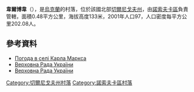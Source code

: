 {{coord|50|43|24|N|31|50|49|E|scale:100000|display=title}}

'''韋爾博韋'''（{{lang-uk|Вербове}}），是[[烏克蘭|烏克蘭]]的村落，位於該國北部[[切爾尼戈夫州|切爾尼戈夫州]]，由[[諾索夫卡區|諾索夫卡區]]負責管轄，面積0.48平方公里，海拔高度133米，2001年人口97，人口密度每平方公里202.08人。

==參考資料==
* [http://weather.in.ua/ua/chernigovskaja/10175 Погода в селі Карла Маркса] {{Wayback|url=http://weather.in.ua/ua/chernigovskaja/10175 |date=20111220101220 }}
* [http://w1.c1.rada.gov.ua/pls/z7503/A008?rdat1=03.12.2015&rf7571=44621 Верховна Рада України] {{Wayback|url=http://w1.c1.rada.gov.ua/pls/z7503/A008?rdat1=03.12.2015&rf7571=44621 |date=20160611075126 }}
* [http://w1.c1.rada.gov.ua/pls/zweb2/webproc4_1?pf3511=58788 Верховна Рада України] {{Wayback|url=http://w1.c1.rada.gov.ua/pls/zweb2/webproc4_1?pf3511=58788 |date=20161203114002 }}

[[Category:切爾尼戈夫州村落|Category:切爾尼戈夫州村落]]
[[Category:諾索夫卡區村落|Category:諾索夫卡區村落]]


{{Chernihiv-geo-stub}}